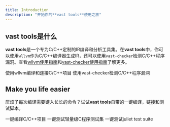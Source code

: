 ```yaml
---
title: Introduction
description: "开始你的**vast tools**使用之旅"
---
```


## vast tools是什么
**vast tools**是一个专为C/C++定制的IR编译和分析工具集。在**vast tools**中，你可以使用`wllvm`作为C/C++编译器生成IR，还可以使用`vast-checker`检测C/C++程序漏洞。查看[wllvm使用指南](/essentials/wllvm)和[vast-checker使用指南](/essentials/vast-checker)了解更多。

<CardGroup cols={2}>
  <Card
    title="wllvm使用指南"
    icon="code"
    href="essentials/wllvm"
  >
    使用wllvm编译和连接C/C++项目
  </Card>
  <Card
    title="vast-checker使用指南"
    icon="magnifying-glass-chart"
    href="essentials/vast-checker"
  >
    使用vast-checker检测C/C++程序漏洞
  </Card>
</CardGroup>

## Make you life easier

厌烦了每次编译需要键入长长的命令？试试**vast tools**自带的一键编译，链接和测试脚本。

<CardGroup cols={3}>
  <Card
    title="vcompile"
    icon="scroll"
    href="scripts/vcompile"
  >
    一键编译C/C++项目
  </Card>
  <Card
    title="vchecker-small"
    icon="truck-fast"
    href="scripts/small"
  >
    一键测试轻量级C程序测试集
  </Card>
  <Card
    title="vcheck-juliet"
    icon="j"
    href="scripts/juliet"
  >
    一键测试juliet test suite
  </Card>
</CardGroup>
